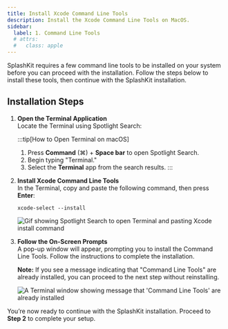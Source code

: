 ```yaml
---
title: Install Xcode Command Line Tools
description: Install the Xcode Command Line Tools on MacOS.
sidebar:
  label: 1. Command Line Tools
  # attrs:
  #   class: apple
---
```



SplashKit requires a few command line tools to be installed on your system before you can proceed with the installation. Follow the steps below to install these tools, then continue with the SplashKit installation.

## Installation Steps

<Steps>

1. **Open the Terminal Application**  
   Locate the Terminal using Spotlight Search:

   :::tip[How to Open Terminal on macOS]
   1. Press **Command** (⌘) + **Space bar** to open Spotlight Search.
   2. Begin typing "Terminal."
   3. Select the **Terminal** app from the search results.
   :::

2. **Install Xcode Command Line Tools**  
   In the Terminal, copy and paste the following command, then press **Enter**:

   ```shell
   xcode-select --install
   ```

   ![Gif showing Spotlight Search to open Terminal and pasting Xcode install command](/gifs/macos/terminal-xcode-install.gif)

3. **Follow the On-Screen Prompts**  
   A pop-up window will appear, prompting you to install the Command Line Tools. Follow the instructions to complete the installation.

   **Note:** If you see a message indicating that "Command Line Tools" are already installed, you can proceed to the next step without reinstalling.

   ![A Terminal window showing message that 'Command Line Tools' are already installed](/images/installation/macos/xcode-install.png)

</Steps>

You’re now ready to continue with the SplashKit installation. Proceed to **Step 2** to complete your setup.
